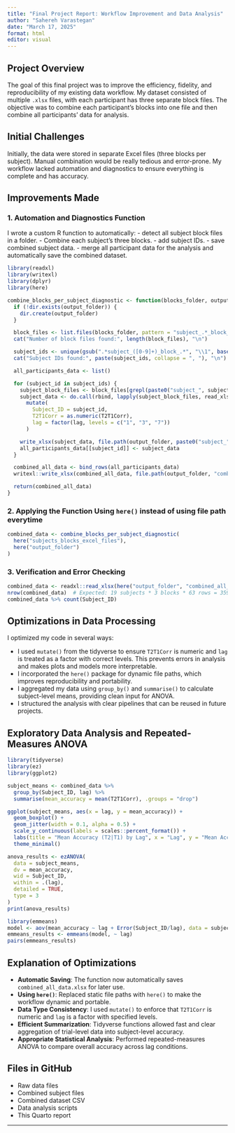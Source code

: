 ```yaml
---
title: "Final Project Report: Workflow Improvement and Data Analysis"
author: "Sahereh Varastegan"
date: "March 17, 2025"
format: html
editor: visual
---
```


## Project Overview

The goal of this final project was to improve the efficiency, fidelity, and reproducibility of my existing data workflow. My dataset consisted of multiple `.xlsx` files, with each participant has three separate block files. The objective was to combine each participant's blocks into one file and then combine all participants' data for analysis.

## Initial Challenges

Initially, the data were stored in separate Excel files (three blocks per subject). Manual combination would be really tedious and error-prone. My workflow lacked automation and diagnostics to ensure everything is complete and has accuracy.

## Improvements Made

### 1. Automation and Diagnostics Function

I wrote a custom R function to automatically: - detect all subject block files in a folder. - Combine each subject's three blocks. - add subject IDs. - save combined subject data. - merge all participant data for the analysis and automatically save the combined dataset.

```r
library(readxl)
library(writexl)
library(dplyr)
library(here)

combine_blocks_per_subject_diagnostic <- function(blocks_folder, output_folder) {
  if (!dir.exists(output_folder)) {
    dir.create(output_folder)
  }

  block_files <- list.files(blocks_folder, pattern = "subject_.*_block_.*\\.xlsx$", full.names = TRUE)
  cat("Number of block files found:", length(block_files), "\n")

  subject_ids <- unique(gsub(".*subject_([0-9]+)_block_.*", "\\1", basename(block_files)))
  cat("Subject IDs found:", paste(subject_ids, collapse = ", "), "\n")

  all_participants_data <- list()

  for (subject_id in subject_ids) {
    subject_block_files <- block_files[grepl(paste0("subject_", subject_id, "_block_"), block_files)]
    subject_data <- do.call(rbind, lapply(subject_block_files, read_xlsx)) %>%
      mutate(
        Subject_ID = subject_id,
        T2T1Corr = as.numeric(T2T1Corr),
        lag = factor(lag, levels = c("1", "3", "7"))
      )

    write_xlsx(subject_data, file.path(output_folder, paste0("subject_", subject_id, ".xlsx")))
    all_participants_data[[subject_id]] <- subject_data
  }

  combined_all_data <- bind_rows(all_participants_data)
  writexl::write_xlsx(combined_all_data, file.path(output_folder, "combined_all_data.xlsx"))

  return(combined_all_data)
}
```

### 2. Applying the Function Using `here()` instead of using file path everytime

```r
combined_data <- combine_blocks_per_subject_diagnostic(
  here("subjects_blocks_excel_files"),
  here("output_folder")
)
```

### 3. Verification and Error Checking

```r
combined_data <- readxl::read_xlsx(here("output_folder", "combined_all_data.xlsx"))
nrow(combined_data)  # Expected: 19 subjects * 3 blocks * 63 rows = 3591
combined_data %>% count(Subject_ID)
```

## Optimizations in Data Processing

I optimized my code in several ways:

-   I used `mutate()` from the tidyverse to ensure `T2T1Corr` is numeric and `lag` is treated as a factor with correct levels. This prevents errors in analysis and makes plots and models more interpretable.
-   I incorporated the `here()` package for dynamic file paths, which improves reproducibility and portability.
-   I aggregated my data using `group_by()` and `summarise()` to calculate subject-level means, providing clean input for ANOVA.
-   I structured the analysis with clear pipelines that can be reused in future projects.

## Exploratory Data Analysis and Repeated-Measures ANOVA

```r
library(tidyverse)
library(ez)
library(ggplot2)

subject_means <- combined_data %>%
  group_by(Subject_ID, lag) %>%
  summarise(mean_accuracy = mean(T2T1Corr), .groups = "drop")

ggplot(subject_means, aes(x = lag, y = mean_accuracy)) +
  geom_boxplot() +
  geom_jitter(width = 0.1, alpha = 0.5) +
  scale_y_continuous(labels = scales::percent_format()) +
  labs(title = "Mean Accuracy (T2|T1) by Lag", x = "Lag", y = "Mean Accuracy") +
  theme_minimal()

anova_results <- ezANOVA(
  data = subject_means,
  dv = mean_accuracy,
  wid = Subject_ID,
  within = .(lag),
  detailed = TRUE,
  type = 3
)
print(anova_results)

library(emmeans)
model <- aov(mean_accuracy ~ lag + Error(Subject_ID/lag), data = subject_means)
emmeans_results <- emmeans(model, ~ lag)
pairs(emmeans_results)
```

## Explanation of Optimizations

-   **Automatic Saving**: The function now automatically saves `combined_all_data.xlsx` for later use.
-   **Using `here()`**: Replaced static file paths with `here()` to make the workflow dynamic and portable.
-   **Data Type Consistency**: I used `mutate()` to enforce that `T2T1Corr` is numeric and `lag` is a factor with specified levels.
-   **Efficient Summarization**: Tidyverse functions allowed fast and clear aggregation of trial-level data into subject-level accuracy.
-   **Appropriate Statistical Analysis**: Performed repeated-measures ANOVA to compare overall accuracy across lag conditions.

## Files in GitHub

-   Raw data files
-   Combined subject files
-   Combined dataset CSV
-   Data analysis scripts
-   This Quarto report

------------------------------------------------------------------------
